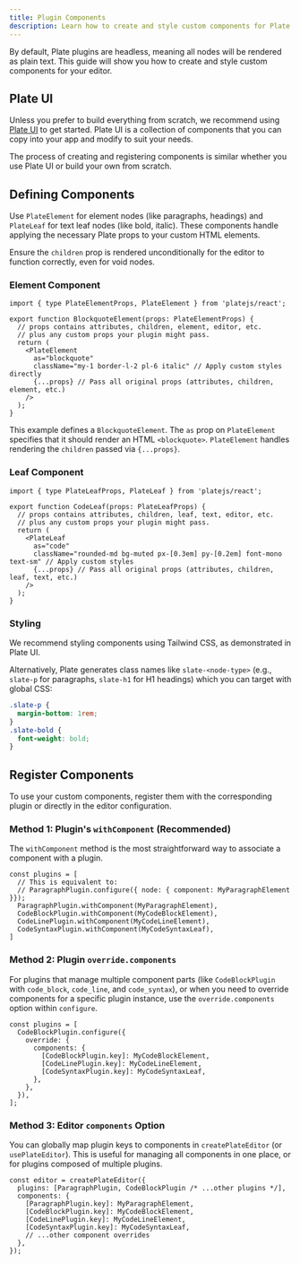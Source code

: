 ```yaml
---
title: Plugin Components
description: Learn how to create and style custom components for Plate plugins.
---
```


By default, Plate plugins are headless, meaning all nodes will be rendered as plain text. This guide will show you how to create and style custom components for your editor.

## Plate UI

Unless you prefer to build everything from scratch, we recommend using [Plate UI](/docs/components) to get started. Plate UI is a collection of components that you can copy into your app and modify to suit your needs.

The process of creating and registering components is similar whether you use Plate UI or build your own from scratch.

## Defining Components

Use `PlateElement` for element nodes (like paragraphs, headings) and `PlateLeaf` for text leaf nodes (like bold, italic). These components handle applying the necessary Plate props to your custom HTML elements.

Ensure the `children` prop is rendered unconditionally for the editor to function correctly, even for void nodes.

### Element Component

```tsx
import { type PlateElementProps, PlateElement } from 'platejs/react';

export function BlockquoteElement(props: PlateElementProps) {
  // props contains attributes, children, element, editor, etc.
  // plus any custom props your plugin might pass.
  return (
    <PlateElement
      as="blockquote"
      className="my-1 border-l-2 pl-6 italic" // Apply custom styles directly
      {...props} // Pass all original props (attributes, children, element, etc.)
    />
  );
}
```

This example defines a `BlockquoteElement`. The `as` prop on `PlateElement` specifies that it should render an HTML `<blockquote>`. `PlateElement` handles rendering the `children` passed via `{...props}`.

### Leaf Component

```tsx
import { type PlateLeafProps, PlateLeaf } from 'platejs/react';

export function CodeLeaf(props: PlateLeafProps) {
  // props contains attributes, children, leaf, text, editor, etc.
  // plus any custom props your plugin might pass.
  return (
    <PlateLeaf
      as="code"
      className="rounded-md bg-muted px-[0.3em] py-[0.2em] font-mono text-sm" // Apply custom styles
      {...props} // Pass all original props (attributes, children, leaf, text, etc.)
    />
  );
}
```

### Styling

We recommend styling components using Tailwind CSS, as demonstrated in Plate UI.

Alternatively, Plate generates class names like `slate-<node-type>` (e.g., `slate-p` for paragraphs, `slate-h1` for H1 headings) which you can target with global CSS:

```css
.slate-p {
  margin-bottom: 1rem;
}
.slate-bold {
  font-weight: bold;
}
```

## Register Components

To use your custom components, register them with the corresponding plugin or directly in the editor configuration.

### Method 1: Plugin's `withComponent` (Recommended)

The `withComponent` method is the most straightforward way to associate a component with a plugin.

```tsx
const plugins = [
  // This is equivalent to:
  // ParagraphPlugin.configure({ node: { component: MyParagraphElement }});
  ParagraphPlugin.withComponent(MyParagraphElement),
  CodeBlockPlugin.withComponent(MyCodeBlockElement),
  CodeLinePlugin.withComponent(MyCodeLineElement),
  CodeSyntaxPlugin.withComponent(MyCodeSyntaxLeaf),
]
```


### Method 2: Plugin `override.components`

For plugins that manage multiple component parts (like `CodeBlockPlugin` with `code_block`, `code_line`, and `code_syntax`), or when you need to override components for a specific plugin instance, use the `override.components` option within `configure`.

```tsx
const plugins = [
  CodeBlockPlugin.configure({
    override: {
      components: {
        [CodeBlockPlugin.key]: MyCodeBlockElement,
        [CodeLinePlugin.key]: MyCodeLineElement,
        [CodeSyntaxPlugin.key]: MyCodeSyntaxLeaf,
      },
    },
  }),
];
```

### Method 3: Editor `components` Option

You can globally map plugin keys to components in `createPlateEditor` (or `usePlateEditor`). This is useful for managing all components in one place, or for plugins composed of multiple plugins.

```tsx
const editor = createPlateEditor({
  plugins: [ParagraphPlugin, CodeBlockPlugin /* ...other plugins */],
  components: {
    [ParagraphPlugin.key]: MyParagraphElement,
    [CodeBlockPlugin.key]: MyCodeBlockElement,
    [CodeLinePlugin.key]: MyCodeLineElement,
    [CodeSyntaxPlugin.key]: MyCodeSyntaxLeaf,
    // ...other component overrides
  },
});
```
